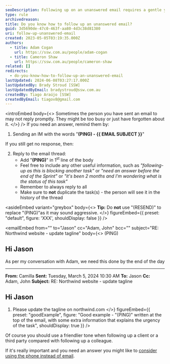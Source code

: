 ```yaml
---
seoDescription: Following up on an unanswered email requires a gentle yet persistent approach. Use "(PING)" to initiate a response, and if needed, add context while still keeping the tone friendly.
type: rule
archivedreason:
title: Do you know how to follow up an unanswered email?
guid: 3d5690de-47c0-463f-aa80-4d3c38d81380
uri: follow-up-unanswered-email
created: 2023-05-05T03:19:35.000Z
authors:
  - title: Adam Cogan
    url: https://ssw.com.au/people/adam-cogan
  - title: Cameron Shaw
    url: https://ssw.com.au/people/cameron-shaw
related: []
redirects:
  - do-you-know-how-to-follow-up-an-unanswered-email
lastUpdated: 2024-06-08T03:27:17.000Z
lastUpdatedBy: Brady Stroud [SSW]
lastUpdatedByEmail: bradystroud@ssw.com.au
createdBy: Tiago Araújo [SSW]
createdByEmail: tiagov8@gmail.com
---
```


<introEmbed
  body={<>
Sometimes the person you have sent an email to may not reply promptly. They might be too busy or just have forgotten about it.
  </>}
/>
If you need an answer, remind them by:

1. Sending an IM with the words "**(PING) - &#123;&#123; EMAIL SUBJECT &#125;&#125;**"

If you still get no response, then:

2. Reply to the email thread:
   - Add "**(PING)**" in 1<sup>st</sup> line of the body
   - Feel free to include any other useful information, such as _"following-up as this is blocking another task"_ or _"need an answer before the end of the Sprint"_ or _"it's been 2 months and I'm wondering what is the status of this task"_
   - Remember to always reply to all
   - Make sure to **not** duplicate the task(s) - the person will see it in the history of the thread

<asideEmbed
  variant="greybox"
  body={<>
    **Tip:** Do **not** use "(RESEND)" to replace "(PING)"as it may sound aggressive.
  </>}
  figureEmbed={{
    preset: "default",
    figure: 'XXX',
    shouldDisplay: false
  }}
/>

<emailEmbed
  from=""
  to="Jason"
  cc="Adam, John"
  bcc=""
  subject="RE: Northwind website - update tagline"
  body={<>
    (PING)

## Hi Jason

As per my conversation with Adam, we need this done by the end of the day

---

**From:** Camilla
**Sent:** Tuesday, March 5, 2024 10:30 AM
**To:** Jason
**Cc:** Adam, John
**Subject:** RE: Northwind website - update tagline

## Hi Jason

1. Please update the tagline on northwind.com
  </>}
  figureEmbed={{
    preset: "goodExample",
    figure: "Good example - "(PING)" written at the top of the email, with some extra information that explains the urgency of the task",
    shouldDisplay: true
  }}
/>

Of course you should use a friendlier tone when following up a client or a third party compared with following up a colleague.

If it's really important and you need an answer you might like to [consider using the phone instead of email](/call-first-before-emailing).
